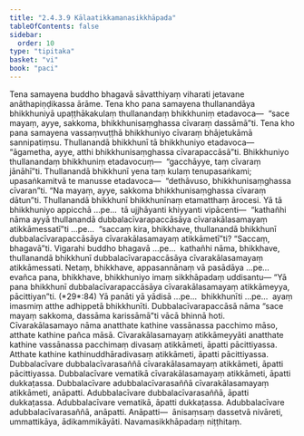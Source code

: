```yaml
---
title: "2.4.3.9 Kālaatikkamanasikkhāpada"
tableOfContents: false
sidebar:
  order: 10
type: "tipitaka"
basket: "vi"
book: "paci"
---
```



<DynamicBreadcrumb />

<Division number="920" book="paci" bookNo="2" page="375">

<Paragraph number="2861" book="paci">
Tena samayena buddho bhagavā sāvatthiyaṃ viharati jetavane anāthapiṇḍikassa ārāme. Tena kho pana samayena thullanandāya bhikkhuniyā upaṭṭhākakulaṃ thullanandaṃ bhikkhuniṃ etadavoca—  “sace mayaṃ, ayye, sakkoma, bhikkhunisaṃghassa cīvaraṃ dassāmā”ti. Tena kho pana samayena vassaṃvuṭṭhā bhikkhuniyo cīvaraṃ bhājetukāmā sannipatiṃsu. Thullanandā bhikkhunī tā bhikkhuniyo etadavoca—  “āgametha, ayye, atthi bhikkhunisaṃghassa cīvarapaccāsā”ti. Bhikkhuniyo thullanandaṃ bhikkhuniṃ etadavocuṃ—  “gacchāyye, taṃ cīvaraṃ jānāhī”ti. Thullanandā bhikkhunī yena taṃ kulaṃ tenupasaṅkami; upasaṅkamitvā te manusse etadavoca—  “dethāvuso, bhikkhunisaṃghassa cīvaran”ti. “Na mayaṃ, ayye, sakkoma bhikkhunisaṃghassa cīvaraṃ dātun”ti.
</Paragraph>

<Paragraph number="2862" book="paci">
Thullanandā bhikkhunī bhikkhunīnaṃ etamatthaṃ ārocesi. Yā tā bhikkhuniyo appicchā …pe…  tā ujjhāyanti khiyyanti vipācenti—  “kathañhi nāma ayyā thullanandā dubbalacīvarapaccāsāya cīvarakālasamayaṃ atikkāmessatī”ti …pe…  “saccaṃ kira, bhikkhave, thullanandā bhikkhunī dubbalacīvarapaccāsāya cīvarakālasamayaṃ atikkāmetī”ti? “Saccaṃ, bhagavā”ti. Vigarahi buddho bhagavā …pe…  kathañhi nāma, bhikkhave, thullanandā bhikkhunī dubbalacīvarapaccāsāya cīvarakālasamayaṃ atikkāmessati. Netaṃ, bhikkhave, appasannānaṃ vā pasādāya …pe…  evañca pana, bhikkhave, bhikkhuniyo imaṃ sikkhāpadaṃ uddisantu—
</Paragraph>

</Division>
<Division number="921" book="paci" bookNo="2" page="376">

<Paragraph number="2863" book="paci">
<Emphasis>“Yā pana bhikkhunī dubbalacīvarapaccāsāya cīvarakālasamayaṃ atikkāmeyya, pācittiyan”</Emphasis>ti. (*29*:<Emphasis>84</Emphasis>)
</Paragraph>

</Division>
<Division number="922" book="paci" bookNo="2" page="376">

<Paragraph number="2864" book="paci">
<Emphasis>Yā panā</Emphasis>ti yā yādisā …pe…  <Emphasis>bhikkhunī</Emphasis>ti …pe…  ayaṃ imasmiṃ atthe adhippetā bhikkhunīti.
</Paragraph>

<Paragraph number="2865" book="paci">
<Emphasis>Dubbalacīvarapaccāsā</Emphasis> nāma “sace mayaṃ sakkoma, dassāma karissāmā”ti vācā bhinnā hoti.
</Paragraph>

<Paragraph number="2866" book="paci">
<Emphasis>Cīvarakālasamayo</Emphasis> nāma anatthate kathine vassānassa pacchimo māso, atthate kathine pañca māsā.
</Paragraph>

<Paragraph number="2867" book="paci">
<Emphasis>Cīvarakālasamayaṃ atikkāmeyyā</Emphasis>ti anatthate kathine vassānassa pacchimaṃ divasaṃ atikkāmeti, āpatti pācittiyassa. Atthate kathine kathinuddhāradivasaṃ atikkāmeti, āpatti pācittiyassa.
</Paragraph>

</Division>
<Division number="923" book="paci" bookNo="2" page="376">

<Paragraph number="2868" book="paci">
Dubbalacīvare dubbalacīvarasaññā cīvarakālasamayaṃ atikkāmeti, āpatti pācittiyassa. Dubbalacīvare vematikā cīvarakālasamayaṃ atikkāmeti, āpatti dukkaṭassa. Dubbalacīvare adubbalacīvarasaññā cīvarakālasamayaṃ atikkāmeti, anāpatti.
</Paragraph>

<Paragraph number="2869" book="paci">
Adubbalacīvare dubbalacīvarasaññā, āpatti dukkaṭassa. Adubbalacīvare vematikā, āpatti dukkaṭassa. Adubbalacīvare adubbalacīvarasaññā, anāpatti.
</Paragraph>

</Division>
<Division number="924" book="paci" bookNo="2" page="376">

<Paragraph number="2870" book="paci">
Anāpatti—  ānisaṃsaṃ dassetvā nivāreti, ummattikāya, ādikammikāyāti.

</Paragraph>
</Division>

<Paragraph number="2871" type="center" book="paci">
Navamasikkhāpadaṃ niṭṭhitaṃ.
</Paragraph>